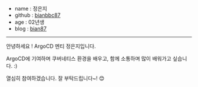 - name : 정은지
- github : [bianbbc87](https://github.com/bianbbc87)
- age : 02년생
- blog : [bian87](https://velog.io/@bian87)

---

안녕하세요 ! ArgoCD 멘티 정은지입니다.

ArgoCD에 기여하며 쿠버네티스 환경을 배우고, 함께 소통하며 많이 배워가고 싶습니다. :)

열심히 참여하겠습니다. 잘 부탁드립니다~! 😊

